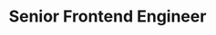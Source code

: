 ---
name: "Joshua Reese"
bio: "Industry veteran who worked across the stack at the Planet, SoftLayer and StackPath."
title: "Senior Frontend Engineer"
avatar: "../../assets/images/authors/josh.webp"
isTeam: true
team: "team"
position: "Engineering"
order: 4
social:
  github: "https://github.com/joshua-logan-reese"
  linkedin: "https://www.linkedin.com/in/joshua-logan-reese/"
--- 